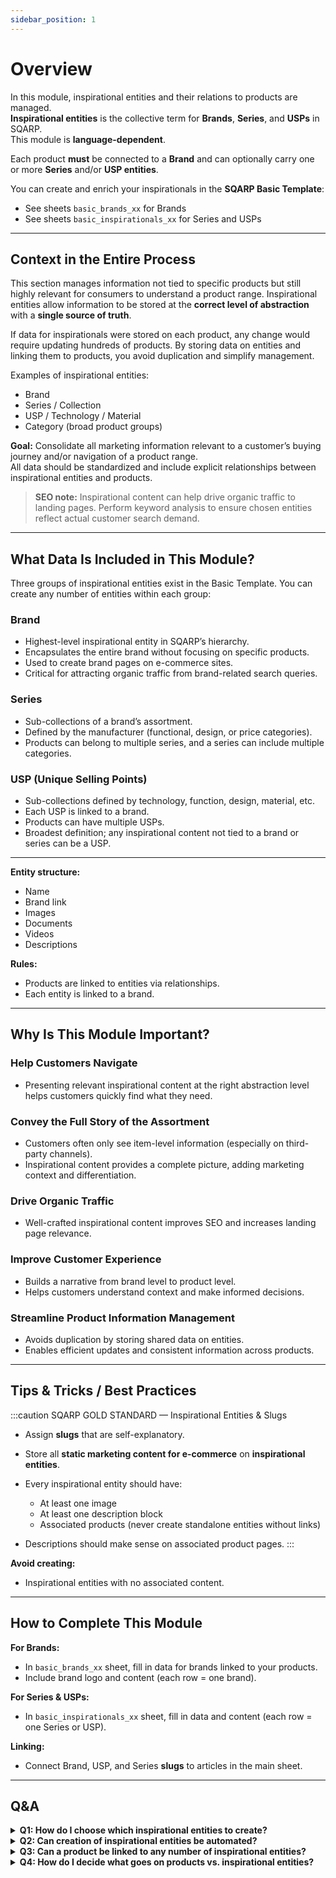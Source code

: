 ```yaml
---
sidebar_position: 1
---
```


# Overview

In this module, inspirational entities and their relations to products are managed.  
**Inspirational entities** is the collective term for **Brands**, **Series**, and **USPs** in SQARP.  
This module is **language-dependent**.

Each product **must** be connected to a **Brand** and can optionally carry one or more **Series** and/or **USP entities**.

You can create and enrich your inspirationals in the **SQARP Basic Template**:  
- See sheets `basic_brands_xx` for Brands  
- See sheets `basic_inspirationals_xx` for Series and USPs

---

## Context in the Entire Process

This section manages information not tied to specific products but still highly relevant for consumers to understand a product range. Inspirational entities allow information to be stored at the **correct level of abstraction** with a **single source of truth**.

If data for inspirationals were stored on each product, any change would require updating hundreds of products. By storing data on entities and linking them to products, you avoid duplication and simplify management.

Examples of inspirational entities:
- Brand
- Series / Collection
- USP / Technology / Material
- Category (broad product groups)

**Goal:** Consolidate all marketing information relevant to a customer’s buying journey and/or navigation of a product range.  
All data should be standardized and include explicit relationships between inspirational entities and products.

> **SEO note:** Inspirational content can help drive organic traffic to landing pages. Perform keyword analysis to ensure chosen entities reflect actual customer search demand.

---

## What Data Is Included in This Module?

Three groups of inspirational entities exist in the Basic Template. You can create any number of entities within each group:

### Brand
- Highest-level inspirational entity in SQARP’s hierarchy.
- Encapsulates the entire brand without focusing on specific products.
- Used to create brand pages on e-commerce sites.
- Critical for attracting organic traffic from brand-related search queries.

### Series
- Sub-collections of a brand’s assortment.
- Defined by the manufacturer (functional, design, or price categories).
- Products can belong to multiple series, and a series can include multiple categories.

### USP (Unique Selling Points)
- Sub-collections defined by technology, function, design, material, etc.
- Each USP is linked to a brand.
- Products can have multiple USPs.
- Broadest definition; any inspirational content not tied to a brand or series can be a USP.

---

**Entity structure:**
- Name
- Brand link
- Images
- Documents
- Videos
- Descriptions

**Rules:**
- Products are linked to entities via relationships.
- Each entity is linked to a brand.

---

## Why Is This Module Important?

### Help Customers Navigate
- Presenting relevant inspirational content at the right abstraction level helps customers quickly find what they need.

### Convey the Full Story of the Assortment
- Customers often only see item-level information (especially on third-party channels).
- Inspirational content provides a complete picture, adding marketing context and differentiation.

### Drive Organic Traffic
- Well-crafted inspirational content improves SEO and increases landing page relevance.

### Improve Customer Experience
- Builds a narrative from brand level to product level.
- Helps customers understand context and make informed decisions.

### Streamline Product Information Management
- Avoids duplication by storing shared data on entities.
- Enables efficient updates and consistent information across products.

---

## Tips & Tricks / Best Practices

:::caution SQARP GOLD STANDARD — Inspirational Entities & Slugs
- Assign **slugs** that are self-explanatory.
- Store all **static marketing content for e-commerce** on **inspirational entities**.
- Every inspirational entity should have:

  - At least one image
  - At least one description block
  - Associated products (never create standalone entities without links)

- Descriptions should make sense on associated product pages.
:::

**Avoid creating:**
- Inspirational entities with no associated content.

---

## How to Complete This Module

**For Brands:**  
- In `basic_brands_xx` sheet, fill in data for brands linked to your products.
- Include brand logo and content (each row = one brand).

**For Series & USPs:**  
- In `basic_inspirationals_xx` sheet, fill in data and content (each row = one Series or USP).

**Linking:**  
- Connect Brand, USP, and Series **slugs** to articles in the main sheet.

---

## Q&A

<details>
  <summary><strong>Q1: How do I choose which inspirational entities to create?</strong></summary>
  <div>
    <p>Choose entities with meaningful, non-product-specific marketing content that aids customer navigation and understanding.</p>
    <p>Run keyword analysis to reflect real customer demand.</p>
    <p>Avoid empty entities — each should have an image, a description, and product links.</p>
  </div>
</details>

<details>
  <summary><strong>Q2: Can creation of inspirational entities be automated?</strong></summary>
  <div>
    <p>Not fully — entities require manual creation and enrichment in the Basic Template. Streamline by:</p>
    <ul>
      <li>Preparing external system data for bulk import</li>
      <li>Using consistent slugs/names for easier linking</li>
      <li>Leveraging pre-existing data from internal databases</li>
    </ul>
  </div>
</details>

<details>
  <summary><strong>Q3: Can a product be linked to any number of inspirational entities?</strong></summary>
  <div>
    <p>Yes, with type-specific rules:</p>
    <ul>
      <li><strong>Brand:</strong> exactly one per product</li>
      <li><strong>Series:</strong> multiple allowed</li>
      <li><strong>USP:</strong> multiple allowed</li>
    </ul>
  </div>
</details>

<details>
  <summary><strong>Q4: How do I decide what goes on products vs. inspirational entities?</strong></summary>
  <div>
    <p>Put <strong>shared, overarching marketing info</strong> (brand story, collection concept, technology details) on inspirational entities.</p>
    <p>Put <strong>product-specific info</strong> (specs, SKU-level images, price, stock) on the product itself.</p>
    <p><strong>Rule:</strong> If content would need to be duplicated across products, it belongs to an inspirational entity.</p>
  </div>
</details>
